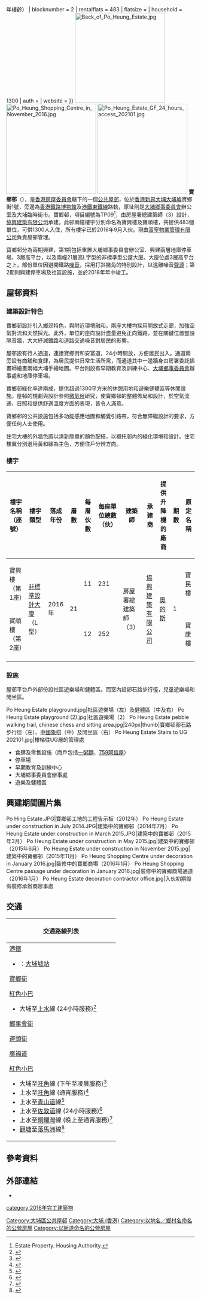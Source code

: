 {{HKPublicHousing |
| housename = 寶鄉邨<br>Po Heung Estate
| authority =
| photo = Po Heung Estate 202101.jpg
| phototitle = 寶鄉邨正面
| district = 大埔區
| address = [[大埔墟|大埔墟]]寶鄉街1號
| type = 1
| year = 2016年（{{#expr:{{Currentyear}} - 2016}}年樓齡）
| blocknumber = 2
| rentalflats = 483
| flatsize = 
| household = 1300
| auth = 
| website =
}}
[[File:Back_of_Po_Heung_Estate.jpg|240px]]
[[File:Po_Heung_Shopping_Centre_in_November_2016.jpg|240px]]
[[File:Po_Heung_Estate_GF_24_hours_access_202101.jpg|240px]]
'''寶鄉邨'''（{{lang-en|'''Po Heung Estate'''}}），是[[香港房屋委員會|香港房屋委員會]]轄下的一個[[香港公共屋邨|公共屋邨]]，位於[[香港|香港]][[新界|新界]][[大埔_(香港)|大埔]][[大埔墟|大埔墟]]寶鄉街1號，旁邊為[[香港鐵路博物館|香港鐵路博物館]]及[[港鐵|港鐵]][[東鐵線|東鐵線]]路軌，原址則是[[鄉事委員會|大埔鄉事委員會]]辦公室及大埔臨時街市。寶鄉邨{{fact|曾經有意命名為'''寶興邨'''（{{lang-en|'''Po Hing Estate'''}}）}}，項目編號為TP09<ref>Estate Property. Housing Authority.</ref>，由房屋署總建築師（3）設計，[[協興建築有限公司|協興建築有限公司]]承建。此邨兩幢樓宇分別命名為寶興樓及寶順樓，共提供483個單位，可供1300人入住，所有樓宇已於2016年9月入伙。現由[[富寧物業管理有限公司|富寧物業管理有限公司]]負責屋邨管理。

寶鄉邨分為兩期興建，第1期包括重置大埔鄉事委員會辦公室、興建兩層地庫停車場、3層高平台，以及兩幢21層高L字型的非標準型公屋大廈。大廈位處3層高平台之上，部份單位因避開鐵路[[噪音|噪音]]，採用打斜撇角的特別設計，以遠離噪音[[聲源|聲源]]；第2期則興建停車場及社區設施，並於2018年年中竣工。

== 屋邨資料 ==

===建築設計特色===
寶鄉邨設計引入鄉郊特色，與附近環境融和。兩座大樓均採用開放式走廊，加強空氣對流和天然採光。此外，單位的座向設計盡量避免正向鐵路，並在關鍵位置豎設隔音牆，大大紓減鐵路和道路交通噪音對居民的影響。

屋邨設有行人通道，連接寶鄉街和安富道，24小時開放，方便居民出入。通道兩旁設有商舖和食肆，為居民提供日常生活所需，而通道其中一邊牆身由房署委託插畫師繪畫兩幅大埔手繪地圖。平台則設有早期教育及訓練中心、[[鄉事委員會|大埔鄉事委員會]]辦事處和地庫停車場。

寶鄉邨綠化率達兩成，提供超過1300平方米的休憩用地和遊樂健體區等休閒設施。屋邨的規劃與設計參照[[微氣候|微氣候]]研究，使寶鄉邨的整體佈局和設計，於空氣流通、日照和提供舒適溫度方面的表現，皆令人滿意。

寶鄉邨的公共設施包括多功能感應地圖和觸覺引路帶，符合無障礙設計的要求，方便任何人士使用。

住宅大樓的外牆色調以清新簡單的顏色配搭，以襯托邨內的綠化環境和設計。住宅樓翼分別選用黃和綠為主色，方便住戶分辨方向。

=== 樓宇 ===
{| class="wikitable" style="text-align: center"
! 樓宇名稱（座號）!! 樓宇類型 !! 落成年份 !! 層數 
!每層伙數
!每座單位總數（伙）
!建築師
!承建商
!提供升降機的廠商
! 期數 !! 原定名稱
|-
| 寶興樓（第1座）|| rowspan="2" | [[非標準設計大廈|非標準設計大廈]]（L型）|| rowspan="2" | 2016年 || rowspan="2" | 21 
|11
|231
| rowspan="2" |房屋署總建築師（3）
| rowspan="2" |[[協興建築有限公司|協興建築有限公司]]
| rowspan="2" |[[奧的斯電梯公司|奧的斯]]
| rowspan="2" | 1 || 寶民樓
|-
| 寶順樓（第2座）
|12
|252|| 寶康樓
|-
|}

===設施===
屋邨平台戶外部份設社區遊樂場和健體區。而室內設卵石路步行徑，兒童遊樂場和閒坐區。

<gallery>
Po Heung Estate playground.jpg|社區遊樂場（左）及健體區（中及右）
Po Heung Estate playground (2).jpg|社區遊樂場（2）
Po Heung Estate pebble walking trail, chinese chess and sitting area.jpg|240px|thumb|寶鄉邨卵石路步行徑（左）、[[中國象棋|中國象棋]]（中）及閒坐區（右）
Po Heung Estate Stairs to UG 202101.jpg|樓梯往UG層的管理處
</gallery>

*食肆及零售設施（商戶包括[[一粥麵|一粥麵]]、[[759阿信屋|759阿信屋]]）
*停車場
*早期教育及訓練中心
*大埔鄉事委員會辦事處
*遊樂及健體區

== 興建期間圖片集 ==
<gallery>
Po Hing Estate.JPG|寶鄉邨工地的工程告示板（2012年）
Po Heung Estate under construction in July 2014.JPG|建築中的寶鄉邨（2014年7月）
Po Heung Estate under construction in March 2015.JPG|建築中的寶鄉邨（2015年3月）
Po Heung Estate under construction in May 2015.jpg|建築中的寶鄉邨（2015年6月）
Po Heung Estate under construction in November 2015.jpg|建築中的寶鄉邨（2015年11月）
Po Heung Shopping Centre under decoration in January 2016.jpg|裝修中的寶鄉商場（2016年1月）
Po Heung Shopping Centre passage under decoration in January 2016.jpg|裝修中的寶鄉商場通道（2016年1月）
Po Heung Estate decoration contractor office.jpg|入伙初期設有裝修承辦商辦事處
</gallery>

==交通==
{| class="mw-collapsible mw-collapsed wikitable" style="background:white; margin: 0 auto; width: auto;" 
! 交通路線列表
|-
|
;[[港鐵|港鐵]]
*{{港鐵路線標誌|EAL}}：[[大埔墟站|大埔墟站]]

;[[寶鄉街|寶鄉街]]
{{九龍新界巴士簡單列表|64K|72|72A|72X|73|73A|73X|74A|74B|74D|74K|74X|75K|75X|263C|264R|265S|271|271B|271X|272E|272X|273C|273P|274P|274X|872|872X|N73}}
{{過海隧道巴士簡單列表|307|907B|907C|N307}}
{{大嶼山巴士簡單列表|E41|N42A|N42P}}
{{新界專線小巴簡單列表|20A|20B|20C|20K|20R|25A|25B|25K|26|26A}}
{{新界居民巴士簡單列表|NR51|NR510|NR512|NR517}}

;[[紅色小巴|紅色小巴]]
*大埔至[[上水|上水]]線 (24小時服務)<ref>{{Cite web |url=http://hkbus.wikia.com/wiki/%E5%85%AC%E5%85%B1%E5%B0%8F%E5%B7%B4%E5%A4%A7%E5%9F%94%E8%87%B3%E4%B8%8A%E6%B0%B4%E7%B7%9A |title=公共小巴大埔至上水線 |accessdate=2016-10-13 |archive-date=2017-01-10 |archive-url=https://web.archive.org/web/20170110071310/http://hkbus.wikia.com/wiki/%E5%85%AC%E5%85%B1%E5%B0%8F%E5%B7%B4%E5%A4%A7%E5%9F%94%E8%87%B3%E4%B8%8A%E6%B0%B4%E7%B7%9A |dead-url=no }}</ref>

;[[鄉事會街|鄉事會街]]
{{九龍新界巴士簡單列表|71K}}
{{新界專線小巴簡單列表|20A|20B|20C|20K|20R|28K}}

;[[運頭街|運頭街]]
{{九龍新界巴士簡單列表|64K|71K|74A|74K|75K|272P|273C|273P|N271|T74}}
{{過海隧道巴士簡單列表|907B}}
{{新界專線小巴簡單列表|20A|20B|20C|20E|20K|20P|20R|20S|23K|23S|28K}}
{{新界居民巴士簡單列表|NR516|NR530|NR534}}

;[[廣福道|廣福道]]
{{九龍新界巴士簡單列表|64K|64X|65X|71K|72|72A|72X|73|73A|73X|74B|74D|74K|74X|75K|75X|263C|264R|265S|271|271B|271P|271S|271X|272E|272X|274P|872|872X|N73|N271|T74}}
{{過海隧道巴士簡單列表|307|907C|N307}}
{{大嶼山巴士簡單列表|E41|N42A|N42P}}
{{新界專線小巴簡單列表|20A|20B|20C|20K|20R|20S|26|26A|28K|58S|501S}}
;[[紅色小巴|紅色小巴]]
*大埔至[[旺角|旺角]]線 (下午至凌晨服務)<ref>{{Cite web |url=http://www.16seats.net/chi/rmb/r_kn72.html |title=旺角西洋菜南街　—　大埔太和邨 |accessdate=2016-10-13 |archive-date=2016-10-12 |archive-url=https://web.archive.org/web/20161012081825/http://www.16seats.net/chi/rmb/r_kn72.html |dead-url=no }}</ref>
*上水至[[旺角|旺角]]線 (通宵服務)<ref>{{Cite web |url=http://www.16seats.net/chi/rmb/r_kn73.html |title=旺角亞皆老街　—　大埔及上水 |access-date=2016-10-13 |archive-url=https://web.archive.org/web/20161010163620/http://www.16seats.net/chi/rmb/r_kn73.html |archive-date=2016-10-10 |dead-url=yes }}</ref>
*上水至[[青山道|青山道]]線<ref>{{Cite web |url=http://www.16seats.net/chi/rmb/r_kn71.html |title=青山道欽州街　—　大埔及上水 |accessdate=2016-10-13 |archive-date=2020-08-07 |archive-url=https://web.archive.org/web/20200807132946/http://www.16seats.net/chi/rmb/r_kn71.html |dead-url=yes }}</ref>
*上水至[[佐敦道|佐敦道]]線 (24小時服務)<ref>{{Cite web |url=http://www.16seats.net/chi/rmb/r_kn70.html |title=上水及大埔　＞　佐敦道 |accessdate=2016-10-13 |archive-date=2016-09-22 |archive-url=https://web.archive.org/web/20160922234104/http://www.16seats.net/chi/rmb/r_kn70.html |dead-url=no }}</ref>
*上水至[[銅鑼灣|銅鑼灣]]線 (晚上至通宵服務)<ref>{{Cite web |url=http://www.16seats.net/chi/rmb/r_hn73.html |title=銅鑼灣鵝頸橋　—　大埔及上水 |accessdate=2016-10-13 |archive-date=2016-10-10 |archive-url=https://web.archive.org/web/20161010164043/http://www.16seats.net/chi/rmb/r_hn73.html |dead-url=no }}</ref>
*[[觀塘|觀塘]]至[[落馬洲|落馬洲]]線<ref>{{Cite web |url=http://www.16seats.net/chi/rmb/r_kn77.html |title=觀塘同仁街　—　落馬洲 |accessdate=2016-10-13 |archive-date=2016-10-09 |archive-url=https://web.archive.org/web/20161009095632/http://www.16seats.net/chi/rmb/r_kn77.html |dead-url=no }}</ref>
|}

==參考資料==
{{Reflist}}

==外部連結==
{{Commonscat|Po Heung Estate}}
* {{Cite Web |url=https://www.hiphing.com.hk/tc/projects/details.php?id=297 |title=寶鄉邨 |publisher=協興建築 |date= |accessdate=2019-05-17 |language=zh-hk}}

{{大埔區公共屋邨}}
{{DEFAULTSORT:Po Heung Estate}}
[[Category:大埔區公共屋邨|Category:大埔區公共屋邨]]
[[Category:大埔_(香港)|Category:大埔 (香港)]]
[[Category:以地名／鄉村名命名的公營房屋|Category:以地名／鄉村名命名的公營房屋]]
[[Category:以街道命名的公營房屋|Category:以街道命名的公營房屋]]
[[category:2016年完工建築物|category:2016年完工建築物]]